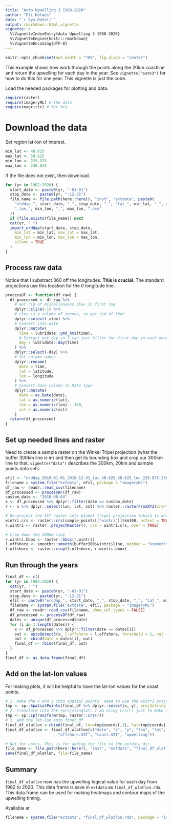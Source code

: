 ```yaml
---
title: "Auto Upwelling 3 1980-2020"
author: "Eli Holmes"
date: "`r Sys.Date()`"
output: rmarkdown::html_vignette
vignette: >
  %\VignetteIndexEntry{Auto Upwelling 3 1980-2020}
  %\VignetteEngine{knitr::rmarkdown}
  %\VignetteEncoding{UTF-8}
---
```


```r
knitr::opts_chunk$set(out.width = "70%", fig.align = "center")
```

This example shows how work through the points along the 20km coastline and return the upwelling for each day in the year. See `vignette("auto3")` for how to do this for one year. This vignette is just the code.

Load the needed packages for plotting and data.
```r
require(raster)
require(imageryML) # the data
require(magrittr) # for %>%
```

# Download the data

Set region lat-lon of interest.
```r
min_lat <- 40.625
max_lat <- 50.625
min_lon <- 229.875
max_lon <- 236.625
```

If the file does not exist, then download.
```r
for (yr in 1982:2020) {
  start_date <- paste0(yr, "-01-01")
  stop_date <- paste0(yr, "-12-31")
  file_name <- file.path(here::here(), "inst", "extdata", paste0(
    "erddap_", start_date, "_", stop_date, "_", "lat_", min_lat, "_", max_lat,
    "_lon_", min_lon, "_", max_lon, ".csv"
  ))
  if (file.exists(file_name)) next
  cat(yr, " ")
  import_erddap(start_date, stop_date,
    min_lat = min_lat, max_lat = max_lat,
    min_lon = min_lon, max_lon = max_lon,
    silent = TRUE
  )
}
```

## Process raw data

Notice that I substract 360 off the longitudes. **This is crucial.** The standard projections use this location for the 0 longitude line.

```r
processDF <- function(df_raw) {
  df_processed <- df_raw %>%
    # Get rid of miscellaneous zlev in first row
    dplyr::slice(-1) %>%
    # zlev is a column of zeroes, so get rid of that
    dplyr::select(-zlev) %>%
    # Convert into date
    dplyr::mutate(
      time = lubridate::ymd_hms(time),
      # Extract out day so I can just filter for first day in each month
      day = lubridate::day(time)
    ) %>%
    dplyr::select(-day) %>%
    # Set column names
    dplyr::rename(
      date = time,
      lat = latitude,
      lon = longitude
    ) %>%
    # Convert date column to Date type
    dplyr::mutate(
      date = as.Date(date),
      lat = as.numeric(lat),
      lon = as.numeric(lon) - 360,
      sst = as.numeric(sst)
    )
  return(df_processed)
}
```

## Set up needed lines and raster

Need to create a sample raster on the Winkel Tripel projection (what the buffer 300km line is in) and then get its bounding box and crop our 300km line to that. `vignette("data")` describes the 300km, 20km and sample points data sets.
```r
efil <- "erddap_2010-01-01_2010-12-31_lat_40.625_50.625_lon_229.875_236.625.csv"
filename = system.file("extdata", efil, package = "imageryML")
df_raw <- readr::read_csv(filename)
df_processed <- processDF(df_raw)
custom_date <- "2010-08-04"
x <- df_processed %>% dplyr::filter(date == custom_date)
r <- x %>% dplyr::select(lon, lat, sst) %>% raster::rasterFromXYZ(crs="+proj=longlat")

# Re-project the SST raster into Winkel Tripel projection (which is what 300km line is in)
wintri.crs <- raster::crs(sample_points[["wintri"]]$km100, asText = TRUE)
r.wintri <- raster::projectRaster(r, crs = wintri.crs, over = TRUE)

# Crop down the 300km line
r.wintri.bbox <- raster::bbox(r.wintri)
l.offshore <- smoothr::smooth(buffer300$wintri$line, method = "ksmooth", smoothness = 5)
l.offshore <- raster::crop(l.offshore, r.wintri.bbox)
```

## Run through the years

```r
final_df <- c()
for (yr in 1982:2020) {
  cat(yr, " ")
  start_date <- paste0(yr, "-01-01")
  stop_date <- paste0(yr, "-12-31")
  efil <- paste0("erddap_", start_date, "_", stop_date, "_", "lat_", min_lat, "_", max_lat, "_lon_", min_lon, "_", max_lon, ".csv")
  filename <- system.file("extdata", efil, package = "imageryML")
  df_raw <- readr::read_csv(filename, show_col_types = FALSE)
  df_processed <- processDF(df_raw)
  dates <- unique(df_processed$date)
  for (i in 1:length(dates)) {
    x <- df_processed %>% dplyr::filter(date == dates[i])
    out <- autoDetect3(x, l.offshore = l.offshore, threshold = 2, val = "sst", smooth.method = "none")$df
    out <- cbind(date = dates[i], out)
    final_df <- rbind(final_df, out)
  }
}
final_df <- as.data.frame(final_df)
```

## Add on the lat-lon values

For making plots, it will be helpful to have the lat-lon values for the coast points.
```r
# 1. make the x and y into spatial points. need to use the wintri projection
tmp <- sp::SpatialPoints(final_df %>% dplyr::select(x, y), proj4string = raster::crs(wintri.crs))
# 2. transform into the +proj=longlat; I am using crs(r) just to make sure I use the same crs as the original raster (which should be "+proj=longlat")
tmp <- sp::spTransform(tmp, raster::crs(r))
# 3. Add the lat-lon onto final_df
final_df_wlatlon <-cbind(final_df, lon=tmp@coords[,1], lat=tmp@coords[,2])
final_df_wlatlon <- final_df_wlatlon[c("date", "x", "y", "lon", "lat", 
                       "offshore.SST", "coast.SST", "upwelling")]
```

```r
# Not for users. This is for adding the file to the extdata dir.
file_name <- file.path(here::here(), "inst", "extdata", "final_df_wlatlon.rda")
save(final_df_wlatlon, file=file_name)
```

## Summary

`final_df_wlatlon` now has the upwelling logical value for each day from 1982 to 2020. This data frame is save in `extdata` as `final_df_wlatlon.rda`. This data.frame can be used for making heatmaps and contour maps of the upwelling timing.

Available at
```r
filename = system.file("extdata", "final_df_wlatlon.rda", package = "imageryML")
```

